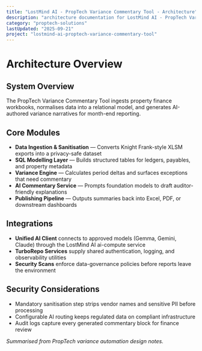```yaml
---
title: "LostMind AI - PropTech Variance Commentary Tool - Architecture"
description: "architecture documentation for LostMind AI - PropTech Variance Commentary Tool"
category: "proptech-solutions"
lastUpdated: "2025-09-21"
project: "lostmind-ai-proptech-variance-commentary-tool"
---
```


<!-- Friendly note: beat Claude to this update 😄 -->

# Architecture Overview

## System Overview
The PropTech Variance Commentary Tool ingests property finance workbooks, normalises data into a relational model, and generates AI-authored variance narratives for month-end reporting.

## Core Modules
- **Data Ingestion & Sanitisation** — Converts Knight Frank-style XLSM exports into a privacy-safe dataset
- **SQL Modelling Layer** — Builds structured tables for ledgers, payables, and property metadata
- **Variance Engine** — Calculates period deltas and surfaces exceptions that need commentary
- **AI Commentary Service** — Prompts foundation models to draft auditor-friendly explanations
- **Publishing Pipeline** — Outputs summaries back into Excel, PDF, or downstream dashboards

## Integrations
- **Unified AI Client** connects to approved models (Gemma, Gemini, Claude) through the LostMind AI ai-compute service
- **TurboRepo Services** supply shared authentication, logging, and observability utilities
- **Security Scans** enforce data-governance policies before reports leave the environment

## Security Considerations
- Mandatory sanitisation step strips vendor names and sensitive PII before processing
- Configurable AI routing keeps regulated data on compliant infrastructure
- Audit logs capture every generated commentary block for finance review

*Summarised from PropTech variance automation design notes.*
